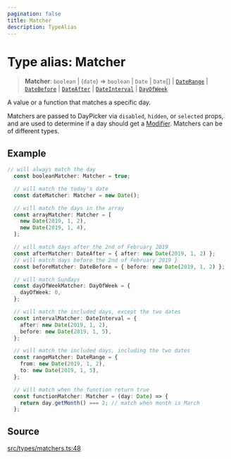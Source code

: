 ```yaml
---
pagination: false
title: Matcher
description: TypeAlias
---
```


# Type alias: Matcher

> **Matcher**: `boolean` \| (`date`) => `boolean` \| `Date` \| `Date`[] \| [`DateRange`](/api/latest/type-aliases/DateRange.mdx) \| [`DateBefore`](/api/latest/type-aliases/DateBefore.mdx) \| [`DateAfter`](/api/latest/type-aliases/DateAfter.mdx) \| [`DateInterval`](/api/latest/type-aliases/DateInterval.mdx) \| [`DayOfWeek`](/api/latest/type-aliases/DayOfWeek.mdx)

A value or a function that matches a specific day.

Matchers are passed to DayPicker via `disabled`, `hidden`, or `selected`
props, and are used to determine if a day should get a [Modifier](/api/latest/type-aliases/Modifier.mdx).
Matchers can be of different types.

## Example

```ts
// will always match the day
  const booleanMatcher: Matcher = true;

  // will match the today's date
  const dateMatcher: Matcher = new Date();

  // will match the days in the array
  const arrayMatcher: Matcher = [
    new Date(2019, 1, 2),
    new Date(2019, 1, 4),
  ];

  // will match days after the 2nd of February 2019
  const afterMatcher: DateAfter = { after: new Date(2019, 1, 2) };
  // will match days before the 2nd of February 2019 }
  const beforeMatcher: DateBefore = { before: new Date(2019, 1, 2) };

  // will match Sundays
  const dayOfWeekMatcher: DayOfWeek = {
    dayOfWeek: 0,
  };

  // will match the included days, except the two dates
  const intervalMatcher: DateInterval = {
    after: new Date(2019, 1, 2),
    before: new Date(2019, 1, 5),
  };

  // will match the included days, including the two dates
  const rangeMatcher: DateRange = {
    from: new Date(2019, 1, 2),
    to: new Date(2019, 1, 5),
  };

  // will match when the function return true
  const functionMatcher: Matcher = (day: Date) => {
    return day.getMonth() === 2; // match when month is March
  };
```

## Source

[src/types/matchers.ts:48](https://github.com/gpbl/react-day-picker/blob/575f9be39/src/types/matchers.ts#L48)
